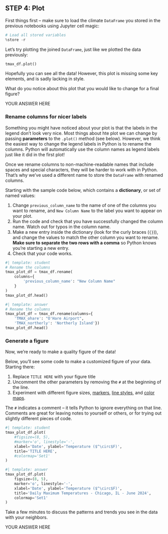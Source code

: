 ## STEP 4: Plot

::: {.content-visible when-format="ipynb"}
First things first -- make sure to load the climate `DataFrame` you stored in the previous notebooks using Jupyter cell magic:

```python
# Load all stored variables
%store -r
```
:::

Let's try plotting the joined `DataFrame`, just like we plotted the data previously:

```python
tmax_df.plot()
```

Hopefully you can see all the data! However, this plot is missing some key elements, and is sadly lacking in style.

::: {.callout-response}
What do you notice about this plot that you would like to change for a final figure?
:::

::: {.content-visible when-format="ipynb"}
:::: {.cell .markdown}
YOUR ANSWER HERE
::::
:::

### Rename columns for nicer labels

Something you might have noticed about your plot is that the labels in the legend don't look very nice. Most things about hte plot we can change by passing **parameters** to the `.plot()` method (see below). However, we think the easiest way to change the legend labels in Python is to rename the columns. Python will automatically use the column names as legend labels just like it did in the first plot!

::: {.callout-tip}
Once we rename columns to non-machine-readable names that include spaces and special characters, they will be harder to work with in Python. That's why we've used a different name to store the `DataFrame` with renamed columns. 
:::

::: {.callout-task title="Rename `DataFrame` columns"}
Starting with the sample code below, which contains a **dictionary**, or set of named values:

  1. Change `previous_column_name` to the name of one of the columns you want to rename, and `New Column Name` to the label you want to appear on your plot.
  2. Run the code and check that you have successfully changed the column name. Watch out for typos in the column name.
  3. Make a new entry inside the dictionary (look for the curly braces (`{}`)), and change the values to match the other column you want to rename. **Make sure to separate the two rows with a comma** so Python knows you're starting a new entry.
  4. Check that your code works.
  
:::

```python
#| template: student
# Rename the columns
tmax_plot_df = tmax_df.rename(
    columns={
        'previous_column_name': "New Column Name"
    }
)
tmax_plot_df.head()
```

::: {.content-visible when-format="html"}
```python
#| template: answer
# Rename the columns
tmax_plot_df = tmax_df.rename(columns={
    'TMAX_ohare': "O'Hare Airport", 
    'TMAX_northerly': 'Northerly Island'})
tmax_plot_df.head()
```
:::

### Generate a figure

Now, we're ready to make a quality figure of the data!

::: {.callout-task}
Below, you'll see some code to make a customized figure of your data. Starting there:

  1. Replace `TITLE HERE` with your figure title
  2. Uncomment the other parameters by removing the `#` at the beginning of the line. 
  3. Experiment with different figure sizes, [markers](https://matplotlib.org/stable/api/markers_api.html), [line styles](https://matplotlib.org/stable/gallery/lines_bars_and_markers/linestyles.html), and [color maps](https://matplotlib.org/stable/users/explain/colors/colormaps.html).

:::: {.callout-note title="What does `#` do in Python?"}
The `#` indicates a comment -- it tells Python to ignore everything on that line. Comments are great for leaving notes to yourself or others, or for trying out slightly different pieces of code.
::::
:::

```python
#| template: student
tmax_plot_df.plot(
    #figsize=(8, 5),
    #marker='o', linestyle='-',
    xlabel='Date', ylabel='Temperature ($^\circ$F)',
    title='TITLE HERE',
    #colormap='Set1'
)
```

:::{.content-visible when-format="html"}
```python
#| template: answer
tmax_plot_df.plot(
    figsize=(8, 5),
    marker='o', linestyle='-',
    xlabel='Date', ylabel='Temperature ($^\circ$F)',
    title='Daily Maximum Temperatures - Chicago, IL - June 2024',
    colormap='Set1'
)
```
:::

::: {.callout-discuss title="What do you notice about the data?"}

Take a few minutes to discuss the patterns and trends you see in the data with your neighbors.
:::

::: {.content-visible when-format="ipynb"}
:::: {.cell .markdown}
YOUR ANSWER HERE
::::
:::


